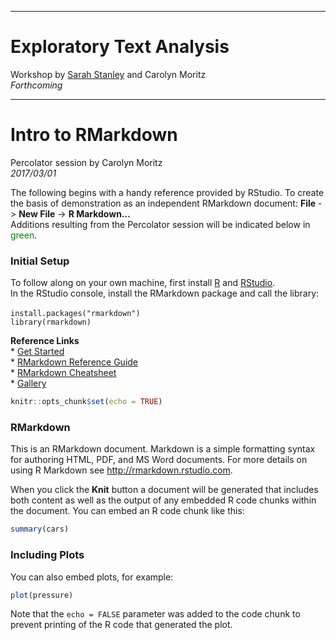 
********
# Exploratory Text Analysis

Workshop by [Sarah Stanley](https://twitter.com/sarcathtic) and Carolyn Moritz  
*Forthcoming*

********

# Intro to RMarkdown
Percolator session by Carolyn Moritz  
*2017/03/01*

The following begins with a handy reference provided by RStudio. To create the basis of demonstration as an independent RMarkdown document: **File** -> **New File** -> **R Markdown...**  
Additions resulting from the Percolator session will be indicated below in <span style="color:green">green</span>.

### Initial Setup
To follow along on your own machine, first install [R](https://cran.r-project.org/) and [RStudio](https://www.rstudio.com/products/rstudio/).  
In the RStudio console, install the RMarkdown package and call the library: 
<br><br>
`install.packages("rmarkdown")`  
`library(rmarkdown)`  

**Reference Links**  
* [Get Started](http://rmarkdown.rstudio.com/lesson-1.html)  
* [RMarkdown Reference Guide](https://www.rstudio.com/wp-content/uploads/2015/03/rmarkdown-reference.pdf)  
* [RMarkdown Cheatsheet](https://www.rstudio.com/wp-content/uploads/2016/03/rmarkdown-cheatsheet-2.0.pdf)  
* [Gallery](http://rmarkdown.rstudio.com/gallery.html)  

```r
knitr::opts_chunk$set(echo = TRUE)
```

### RMarkdown

This is an RMarkdown document. Markdown is a simple formatting syntax for authoring HTML, PDF, and MS Word documents. For more details on using R Markdown see <http://rmarkdown.rstudio.com>.

When you click the **Knit** button a document will be generated that includes both content as well as the output of any embedded R code chunks within the document. You can embed an R code chunk like this:

```r
summary(cars)
```

### Including Plots

You can also embed plots, for example:

```r
plot(pressure)
```

Note that the `echo = FALSE` parameter was added to the code chunk to prevent printing of the R code that generated the plot.